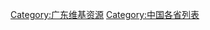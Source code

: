 {{Catnav|頁面分類|各種主題的頁面分類|按國家分類|各國列表|中國相關列表}}
{{Catnav|頁面分類|列表|各國列表|中國相關列表}}

{{portalpar|广东}}

[[Category:广东维基资源|Category:广东维基资源]]
[[Category:中国各省列表|Category:中国各省列表]]